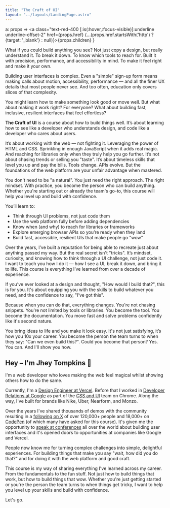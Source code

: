 ```yaml
---
title: "The Craft of UI"
layout: "../layouts/LandingPage.astro"
---
```

  a: props => <a class="text-red-400 [:is(:hover,:focus-visible)]:underline underline-offset-2" href={props.href} {...(props.href.startsWith('http') ? {target: '_blank'} : null)}>{props.children}</a>
}

What if you could build anything you see? Not just copy a design, but really understand it. To break it down. To know which tools to reach for. Built it with precision, performance, and accessibility in mind. To make it feel right and make it your own.

Building user interfaces is complex. Even a "simple" sign-up form means making calls about motion, accessibility, performance — and all the finer UX details that most people never see. And too often, education only covers slices of that complexity.

You might learn how to make something look good or move well. But what about making it work right? For everyone? What about building fast, inclusive, resilient interfaces that feel effortless?

__The Craft of UI__ is a course about how to build things well. It’s about learning how to see like a developer who understands design, and code like a developer who cares about users.

It’s about working with the web — not fighting it. Leveraging the power of HTML and CSS. Sprinkling in enough JavaScript when it adds real magic. And reaching for libraries only when they truly help you go further. It’s not about chasing trends or selling you "taste". It’s about timeless skills that level you up and pay the bills. Tools change. APIs evolve. But the foundations of the web platform are your unfair advantage when mastered.

You don't need to be "a natural". You just need the right approach. The right mindset. With practice, you become the person who can build anything. Whether you're starting out or already the team's go-to, this course will help you level up and build with confidence.

You’ll learn to:
- Think through UI problems, not just code them
- Use the web platform fully before adding dependencies
- Know when (and why) to reach for libraries or frameworks
- Explore emerging browser APIs so you’re ready when they land
- Build fast, accessible, resilient UIs that make people go "wow"


Over the years, I’ve built a reputation for being able to recreate just about anything passed my way. But the real secret isn't "tricks". It’s mindset, curiosity, and knowing how to think through a UI challenge, not just code it. I want to teach you how I do it — how I see a UI, break it down, and bring it to life. This course is everything I’ve learned from over a decade of experience.

If you’ve ever looked at a design and thought, "How would I build that?", this is for you. It's about equipping you with the skills to build whatever you need, and the confidence to say, "I’ve got this".

Because when you can do that, everything changes. You're not chasing snippets. You're not limited by tools or libraries. You become the tool. You become the documentation. You move fast and solve problems confidently like it's second nature.

You bring ideas to life and you make it look easy.
It's not just satisfying, it’s how you 10x your career. You become the person the team turns to when they say: "Can we even build this?". Could you become that person? Yes. You can. And I'll show you how.

<h2 class="text-fluid">Hey – I'm Jhey Tompkins 🤙</h2>
<JheyStack/>
I'm a web developer who loves making the web feel magical whilst showing others how to do the same.

Currently, I'm a [Design Engineer at Vercel](https://vercel.com/design). Before that I worked in [Developer Relations at Google](https://developer.chrome.com/s/results?q=jhey) as part of the [CSS and UI](https://web.dev/s/results?q=jhey) team on Chrome. Along the way, I've built for brands like Nike, Uber, Nearform, and Monzo.

Over the years I've shared thousands of demos with the community resulting in a [following on X](https://twitter.com/intent/follow?screen_name=jh3yy) of over 120,000+ people and 18,000+ on [CodePen](https://codepen.io/jh3y) (of which many have asked for this course). It's given me the opportunity to [speak at conferences](https://youtu.be/loKm4JcT4U4) all over the world about building user interfaces and it's opened doors to opportunities at companies like Google and Vercel.

People now know me for turning complex challenges into simple, delightful experiences. For building things that make you say "wait, how did you do that?" and for doing it with the web platform and good craft.

This course is my way of sharing everything I've learned across my career. From the fundamentals to the fun stuff. Not just how to build things that work, but how to build things that wow. Whether you're just getting started or you're the person the team turns to when things get tricky, I want to help you level up your skills and build with confidence.

Let's go.
